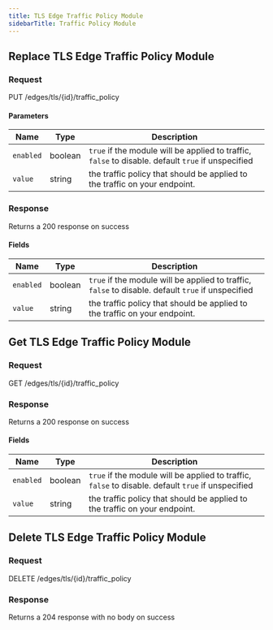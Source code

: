 ```yaml
---
title: TLS Edge Traffic Policy Module
sidebarTitle: Traffic Policy Module
---
```






## Replace TLS Edge Traffic Policy Module

### Request

PUT /edges/tls/\{id\}/traffic_policy

<TLSEdgeTrafficPolicyModuleReplaceRequest />

#### Parameters

| Name      | Type    | Description                                                                                        |
| --------- | ------- | -------------------------------------------------------------------------------------------------- |
| `enabled` | boolean | `true` if the module will be applied to traffic, `false` to disable. default `true` if unspecified |
| `value`   | string  | the traffic policy that should be applied to the traffic on your endpoint.                         |

### Response

Returns a 200 response on success

<TLSEdgeTrafficPolicyModuleReplaceResponse />

#### Fields

| Name      | Type    | Description                                                                                        |
| --------- | ------- | -------------------------------------------------------------------------------------------------- |
| `enabled` | boolean | `true` if the module will be applied to traffic, `false` to disable. default `true` if unspecified |
| `value`   | string  | the traffic policy that should be applied to the traffic on your endpoint.                         |

## Get TLS Edge Traffic Policy Module

### Request

GET /edges/tls/\{id\}/traffic_policy

<TLSEdgeTrafficPolicyModuleGetRequest />

### Response

Returns a 200 response on success

<TLSEdgeTrafficPolicyModuleGetResponse />

#### Fields

| Name      | Type    | Description                                                                                        |
| --------- | ------- | -------------------------------------------------------------------------------------------------- |
| `enabled` | boolean | `true` if the module will be applied to traffic, `false` to disable. default `true` if unspecified |
| `value`   | string  | the traffic policy that should be applied to the traffic on your endpoint.                         |

## Delete TLS Edge Traffic Policy Module

### Request

DELETE /edges/tls/\{id\}/traffic_policy

<TLSEdgeTrafficPolicyModuleDeleteRequest />

### Response

Returns a 204 response with no body on success
